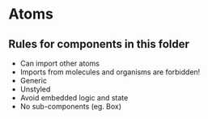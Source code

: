 # Atoms

## Rules for components in this folder

- Can import other atoms
- Imports from molecules and organisms are forbidden!
- Generic
- Unstyled
- Avoid embedded logic and state
- No sub-components
  (eg. Box)
